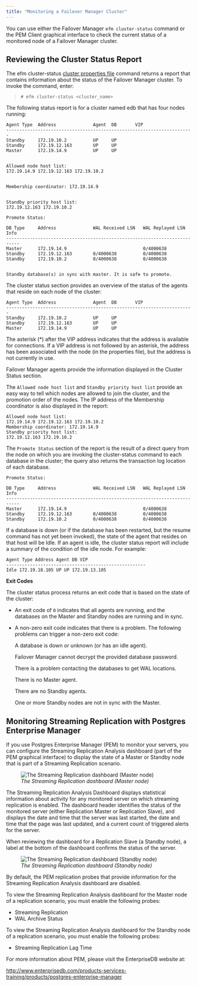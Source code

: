 ```yaml
---
title: "Monitoring a Failover Manager Cluster"
---
```


<div id="monitoring_efm_cluster" class="registered_link"></div>


You can use either the Failover Manager `efm cluster-status` command or the PEM Client graphical interface to check the current status of a monitored node of a Failover Manager cluster.

## Reviewing the Cluster Status Report

The efm cluster-status [cluster properties file](#efm_cluster_status) command returns a report that contains information about the status of the Failover Manager cluster. To invoke the command, enter:

> `# efm cluster-status <cluster_name>`

The following status report is for a cluster named edb that has four nodes running:

    Agent Type  Address              Agent  DB       VIP
    -----------------------------------------------------------------------
    Standby     172.19.10.2          UP     UP        
    Standby     172.19.12.163        UP     UP        
    Master      172.19.14.9          UP     UP        


    Allowed node host list: 
    172.19.14.9 172.19.12.163 172.19.10.2


    Membership coordinator: 172.19.14.9


    Standby priority host list:
    172.19.12.163 172.19.10.2

    Promote Status:

    DB Type     Address              WAL Received LSN   WAL Replayed LSN   Info
    ---------------------------------------------------------------------------
    Master      172.19.14.9                             0/4000638          
    Standby     172.19.12.163        0/4000638          0/4000638          
    Standby     172.19.10.2          0/4000638          0/4000638          


    Standby database(s) in sync with master. It is safe to promote.

The cluster status section provides an overview of the status of the agents that reside on each node of the cluster:

    Agent Type  Address              Agent  DB       VIP
    -----------------------------------------------------------------------
    Standby     172.19.10.2          UP     UP        
    Standby     172.19.12.163        UP     UP        
    Master      172.19.14.9          UP     UP        

The asterisk (\*) after the VIP address indicates that the address is available for connections. If a VIP address is not followed by an asterisk, the address has been associated with the node (in the properties file), but the address is not currently in use.

Failover Manager agents provide the information displayed in the Cluster Status section.

The `Allowed node host list` and `Standby priority host list` provide an easy way to tell which nodes are allowed to join the cluster, and the promotion order of the nodes. The IP address of the Membership coordinator is also displayed in the report:

    Allowed node host list: 
    172.19.14.9 172.19.12.163 172.19.10.2
    Membership coordinator: 172.19.14.9
    Standby priority host list:
    172.19.12.163 172.19.10.2

The `Promote Status` section of the report is the result of a direct query from the node on which you are invoking the cluster-status command to each database in the cluster; the query also returns the transaction log location of each database.

    Promote Status:

    DB Type     Address              WAL Received LSN   WAL Replayed LSN   Info
    ---------------------------------------------------------------------------
    Master      172.19.14.9                             0/4000638          
    Standby     172.19.12.163        0/4000638          0/4000638          
    Standby     172.19.10.2          0/4000638          0/4000638          

If a database is down (or if the database has been restarted, but the resume command has not yet been invoked), the state of the agent that resides on that host will be Idle. If an agent is idle, the cluster status report will include a summary of the condition of the idle node. For example:

    Agent Type Address Agent DB VIP
    -----------------------------------------------------
    Idle 172.19.18.105 UP UP 172.19.13.105

**Exit Codes**

The cluster status process returns an exit code that is based on the state of the cluster:

-   An exit code of `0` indicates that all agents are running, and the databases on the Master and Standby nodes are running and in sync.

-   A non-zero exit code indicates that there is a problem. The following problems can trigger a non-zero exit code:

    A database is down or unknown (or has an idle agent).

    Failover Manager cannot decrypt the provided database password.

    There is a problem contacting the databases to get WAL locations.

    There is no Master agent.

    There are no Standby agents.

    One or more Standby nodes are not in sync with the Master.

<div id="monitoring_streaming_replication" class="registered_link"></div>

## Monitoring Streaming Replication with Postgres Enterprise Manager

If you use Postgres Enterprise Manager (PEM) to monitor your servers, you can configure the Streaming Replication Analysis dashboard (part of the PEM graphical interface) to display the state of a Master or Standby node that is part of a Streaming Replication scenario.

<figure><img src="images/str_replication_dashboard_master.png" class="align-center" alt="The Streaming Replication dashboard (Master node)" /><figcaption aria-hidden="true"><em>The Streaming Replication dashboard (Master node)</em></figcaption></figure>

The Streaming Replication Analysis Dashboard displays statistical information about activity for any monitored server on which streaming replication is enabled. The dashboard header identifies the status of the monitored server (either Replication Master or Replication Slave), and displays the date and time that the server was last started, the date and time that the page was last updated, and a current count of triggered alerts for the server.

When reviewing the dashboard for a Replication Slave (a Standby node), a label at the bottom of the dashboard confirms the status of the server.

<figure><img src="images/str_replication_dashboard_standby.png" class="align-center" alt="The Streaming Replication dashboard (Standby node)" /><figcaption aria-hidden="true"><em>The Streaming Replication dashboard (Standby node)</em></figcaption></figure>

By default, the PEM replication probes that provide information for the Streaming Replication Analysis dashboard are disabled.

To view the Streaming Replication Analysis dashboard for the Master node of a replication scenario, you must enable the following probes:

-   Streaming Replication
-   WAL Archive Status

To view the Streaming Replication Analysis dashboard for the Standby node of a replication scenario, you must enable the following probes:

-   Streaming Replication Lag Time

For more information about PEM, please visit the EnterpriseDB website at:

<http://www.enterprisedb.com/products-services-training/products/postgres-enterprise-manager>
